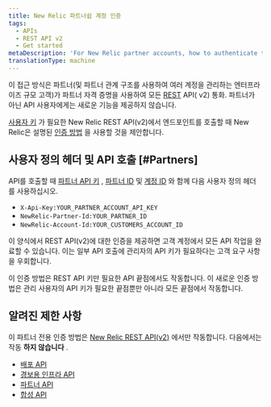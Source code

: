```yaml
---
title: New Relic 파트너쉽 계정 인증
tags:
  - APIs
  - REST API v2
  - Get started
metaDescription: 'For New Relic partner accounts, how to authenticate to our REST API (v2).'
translationType: machine
---
```


이 접근 방식은 파트너(및 파트너 관계 구조를 사용하여 여러 계정을 관리하는 엔터프라이즈 규모 고객)가 파트너 자격 증명을 사용하여 모든 [REST](https://api.newrelic.com/) API( v2) 통화. 파트너가 아닌 API 사용자에게는 새로운 기능을 제공하지 않습니다.

[사용자 키](/docs/apis/get-started/intro-apis/types-new-relic-api-keys#user-api-key) 가 필요한 New Relic REST API(v2)에서 엔드포인트를 호출할 때 New Relic은 설명된 [인증 방법](/docs/apis/rest-api-v2/requirements/admins-api-key-partnerships#Partners) 을 사용할 것을 제안합니다.

## 사용자 정의 헤더 및 API 호출 [#Partners]

API를 호출할 때 [파트너 API 키](/docs/accounts-partnerships/partnerships/partner-api/partner-api-reference#the-api-key) , [파트너 ID](/docs/accounts-partnerships/partnerships/partner-api/partner-api-reference#partner-id) 및 [계정 ID](/docs/accounts-partnerships/accounts/account-setup/account-id) 와 함께 다음 사용자 정의 헤더를 사용하십시오.

* `X-Api-Key:YOUR_PARTNER_ACCOUNT_API_KEY`
* `NewRelic-Partner-Id:YOUR_PARTNER_ID`
* `NewRelic-Account-Id:YOUR_CUSTOMERS_ACCOUNT_ID`

이 양식에서 REST API(v2)에 대한 인증을 제공하면 고객 계정에서 모든 API 작업을 완료할 수 있습니다. 이는 일부 API 호출에 관리자의 API 키가 필요하다는 고객 요구 사항을 우회합니다.

이 인증 방법은 REST API 키만 필요한 API 끝점에서도 작동합니다. 이 새로운 인증 방법은 관리 사용자의 API 키가 필요한 끝점뿐만 아니라 모든 끝점에서 작동합니다.

## 알려진 제한 사항

이 파트너 전용 인증 방법은 [New Relic REST API(v2)](https://api.newrelic.com/) 에서만 작동합니다. 다음에서는 작동 **하지 않습니다** .

* [배포 API](/docs/apm/new-relic-apm/maintenance/deployment-notifications#api)
* [경보용 인프라 API](/docs/infrastructure/new-relic-infrastructure/infrastructure-alert-conditions/rest-api-calls-new-relic-infrastructure-alerts)
* [파트너 API](/docs/accounts-partnerships/partnerships/partner-api/partner-api-reference)
* [합성 API](/docs/apis/synthetics-rest-api/monitor-examples/manage-synthetics-monitors-rest-api)